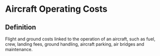 # Aircraft Operating Costs


## Definition

Flight and ground costs linked to the operation of an aircraft, such as
fuel, crew, landing fees, ground handling, aircraft parking, air bridges
and maintenance.